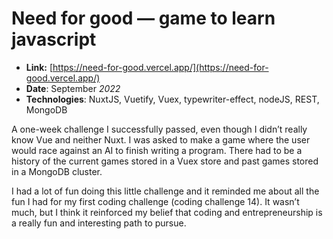# Need for good — game to learn javascript

- **Link:** [https://need-for-good.vercel.app/](https://need-for-good.vercel.app/)
- **Date**: September _2022_
- **Technologies**: NuxtJS, Vuetify, Vuex, typewriter-effect, nodeJS, REST, MongoDB

A one-week challenge I successfully passed, even though I didn’t really know Vue and neither Nuxt. I was asked to make a game where the user would race against an AI to finish writing a program. There had to be a history of the current games stored in a Vuex store and past games stored in a MongoDB cluster.

I had a lot of fun doing this little challenge and it reminded me about all the fun I had for my first coding challenge (coding challenge 14). It wasn’t much, but I think it reinforced my belief that coding and entrepreneurship is a really fun and interesting path to pursue.
